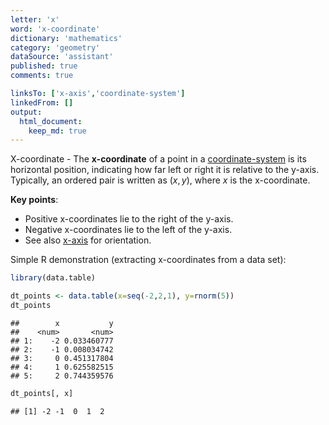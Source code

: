```yaml
---
letter: 'x'
word: 'x-coordinate'
dictionary: 'mathematics'
category: 'geometry'
dataSource: 'assistant'
published: true
comments: true

linksTo: ['x-axis','coordinate-system']
linkedFrom: []
output:
  html_document:
    keep_md: true
---
```




<a id="x-coordinate">X-coordinate</a> - The **x-coordinate** of a point in a [coordinate-system](#coordinate-system) is its horizontal position, indicating how far left or right it is relative to the y-axis. Typically, an ordered pair is written as $(x, y)$, where $x$ is the x-coordinate.

**Key points**:
- Positive x-coordinates lie to the right of the y-axis.
- Negative x-coordinates lie to the left of the y-axis.
- See also [x-axis](#x-axis) for orientation.

Simple R demonstration (extracting x-coordinates from a data set):


``` r
library(data.table)

dt_points <- data.table(x=seq(-2,2,1), y=rnorm(5))
dt_points
```

```
##        x           y
##    <num>       <num>
## 1:    -2 0.033460777
## 2:    -1 0.008034742
## 3:     0 0.451317804
## 4:     1 0.625582515
## 5:     2 0.744359576
```

``` r
dt_points[, x]
```

```
## [1] -2 -1  0  1  2
```
